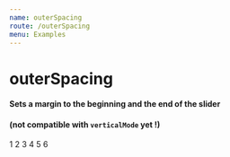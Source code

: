 ```yaml
---
name: outerSpacing
route: /outerSpacing
menu: Examples
---
```



# outerSpacing
#### Sets a margin to the beginning and the end of the slider
#### (not compatible with `verticalMode` yet !)

<Playground>
    <Carousel itemPadding={[0, 20]} itemsToShow={3} outerSpacing={100}>
        <Item>1</Item>
        <Item>2</Item>
        <Item>3</Item>
        <Item>4</Item>
        <Item>5</Item>
        <Item>6</Item>
    </Carousel>
</Playground>
